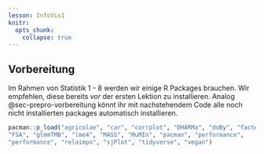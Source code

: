 ```yaml
---
lesson: InfoVis1
knitr:
  opts_chunk: 
    collapse: true
---
```


## Vorbereitung {#sec-infovis-vorbereitung}

Im Rahmen von Statistik 1 - 8 werden wir einige R Packages brauchen. Wir empfehlen, diese bereits *vor* der ersten Lektion zu installieren. Analog @sec-prepro-vorbereitung könnt ihr mit nachstehendem Code alle noch nicht installierten packages automatisch installieren.

```r
pacman::p_load("agricolae", "car", "corrplot", "DHARMa", "doBy", "factoextra",
"FSA", "glmmTMB", "lme4", "MASS", "MuMIn", "pacman", "performance",
"performance", "relaimpo", "sjPlot", "tidyverse", "vegan")
```




